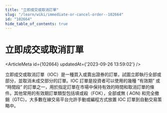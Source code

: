 ```yaml
---
title: "立即成交或取消訂單"
slug: "/learn/wiki/immediate-or-cancel-order--102664"
id: "102664"
hide_table_of_contents: true
---
```



# 立即成交或取消訂單

<ArticleMeta id={102664} updatedAt={'2023-09-26 13:59:02'} />
<div className='border-solid border-b border-t-0 my-4 border-[var(--ifm-color-gray-300)]' />

立即成交或取消訂單（IOC）是一種買入或賣出證券的訂單，試圖立即執行全部或部分，並取消未成交部分的訂單。IOC 訂單是投資者可以使用的幾種 “有效期” 或 “時間段” 的訂單之一，用於指定訂單在市場中保持有效的時間和取消訂單的條件。其他常用的有效期訂單類型包括填或殺（FOK），全部或無 ( AON) 和完全撤銷（GTC）。大多數在線交易平台允許手動或編程方式放置 IOC 訂單到自動交易策略中。
